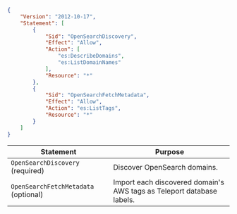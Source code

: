 ```json
{
    "Version": "2012-10-17",
    "Statement": [
        {
            "Sid": "OpenSearchDiscovery",
            "Effect": "Allow",
            "Action": [
                "es:DescribeDomains",
                "es:ListDomainNames"
            ],
            "Resource": "*"
        },
        {
            "Sid": "OpenSearchFetchMetadata",
            "Effect": "Allow",
            "Action": "es:ListTags",
            "Resource": "*"
        }
    ]
}
```

| Statement | Purpose |
| --------- | ------- |
| `OpenSearchDiscovery` (required) | Discover OpenSearch domains. |
| `OpenSearchFetchMetadata` (optional) | Import each discovered domain's AWS tags as Teleport database labels. |
